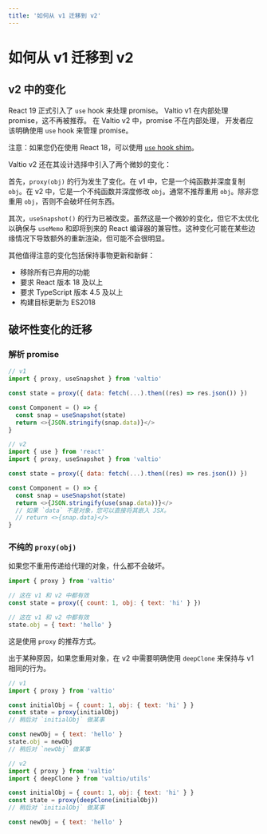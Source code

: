 ```yaml
---
title: '如何从 v1 迁移到 v2'
---
```


# 如何从 v1 迁移到 v2

## v2 中的变化

React 19 正式引入了 `use` hook 来处理 promise。
Valtio v1 在内部处理 promise，这不再被推荐。
在 Valtio v2 中，promise 不在内部处理，
开发者应该明确使用 `use` hook 来管理 promise。

注意：如果您仍在使用 React 18，可以使用 [`use` hook shim](https://github.com/dai-shi/react18-use)。

Valtio v2 还在其设计选择中引入了两个微妙的变化：

首先，`proxy(obj)` 的行为发生了变化。在 v1 中，它是一个纯函数并深度复制 `obj`。在 v2 中，它是一个不纯函数并深度修改 `obj`。通常不推荐重用 `obj`。除非您重用 `obj`，否则不会破坏任何东西。

其次，`useSnapshot()` 的行为已被改变。虽然这是一个微妙的变化，但它不太优化以确保与 `useMemo` 和即将到来的 React 编译器的兼容性。这种变化可能在某些边缘情况下导致额外的重新渲染，但可能不会很明显。

其他值得注意的变化包括保持事物更新和新鲜：

- 移除所有已弃用的功能
- 要求 React 版本 18 及以上
- 要求 TypeScript 版本 4.5 及以上
- 构建目标更新为 ES2018

## 破坏性变化的迁移

### 解析 promise

```js
// v1
import { proxy, useSnapshot } from 'valtio'

const state = proxy({ data: fetch(...).then((res) => res.json()) })

const Component = () => {
  const snap = useSnapshot(state)
  return <>{JSON.stringify(snap.data)}</>
}
```

```js
// v2
import { use } from 'react'
import { proxy, useSnapshot } from 'valtio'

const state = proxy({ data: fetch(...).then((res) => res.json()) })

const Component = () => {
  const snap = useSnapshot(state)
  return <>{JSON.stringify(use(snap.data))}</>
  // 如果 `data` 不是对象，您可以直接将其嵌入 JSX。
  // return <>{snap.data}</>
}
```

### 不纯的 `proxy(obj)`

如果您不重用传递给代理的对象，什么都不会破坏。

```js
import { proxy } from 'valtio'

// 这在 v1 和 v2 中都有效
const state = proxy({ count: 1, obj: { text: 'hi' } })

// 这在 v1 和 v2 中都有效
state.obj = { text: 'hello' }
```

这是使用 `proxy` 的推荐方式。

出于某种原因，如果您重用对象，在 v2 中需要明确使用 `deepClone` 来保持与 v1 相同的行为。

```js
// v1
import { proxy } from 'valtio'

const initialObj = { count: 1, obj: { text: 'hi' } }
const state = proxy(initialObj)
// 稍后对 `initialObj` 做某事

const newObj = { text: 'hello' }
state.obj = newObj
// 稍后对 `newObj` 做某事
```

```js
// v2
import { proxy } from 'valtio'
import { deepClone } from 'valtio/utils'

const initialObj = { count: 1, obj: { text: 'hi' } }
const state = proxy(deepClone(initialObj))
// 稍后对 `initialObj` 做某事

const newObj = { text: 'hello' }
```
